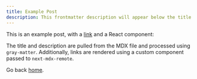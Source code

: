 ```yaml
---
title: Example Post
description: This frontmatter description will appear below the title
---
```


This is an example post, with a [link](https://nextjs.org) and a React component:

<TestComponent name="next-mdx-remote" src="button.tsx" />

The title and description are pulled from the MDX file and processed using `gray-matter`. Additionally, links are rendered using a custom component passed to `next-mdx-remote`.

Go back [home](/).
